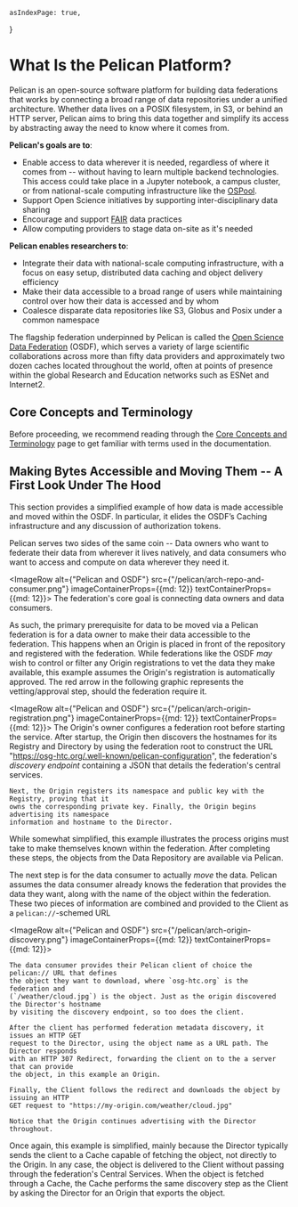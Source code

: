 	asIndexPage: true,
}


# What Is the Pelican Platform?

Pelican is an open-source software platform for building data federations that works by connecting a broad range of data repositories under a unified architecture. Whether data lives on a POSIX filesystem, in S3, or behind an HTTP server, Pelican aims to bring this data together and simplify its access by abstracting away the need to know where it comes from.

**Pelican's goals are to**:
- Enable access to data wherever it is needed, regardless of where it comes from -- without having to learn multiple backend technologies. This access could take place in a Jupyter notebook, a campus cluster, or from national-scale computing infrastructure like the [OSPool](https://osg-htc.org/services/open_science_pool.html).
- Support Open Science initiatives by supporting inter-disciplinary data sharing
- Encourage and support [FAIR](https://www.go-fair.org/fair-principles/) data practices
- Allow computing providers to stage data on-site as it's needed

**Pelican enables researchers to**:
- Integrate their data with national-scale computing infrastructure, with a focus on easy setup, distributed data caching and object delivery efficiency
- Make their data accessible to a broad range of users while maintaining control over how their data is accessed and by whom
- Coalesce disparate data repositories like S3, Globus and Posix under a common namespace

The flagship federation underpinned by Pelican is called the [Open Science Data Federation](https://osdf.osg-htc.org/) (OSDF), which serves a variety of large scientific collaborations across more than fifty data providers and approximately two dozen caches located throughout the world, often at points of presence within the global Research and Education networks such as ESNet and Internet2.

## Core Concepts and Terminology

Before proceeding, we recommend reading through the [Core Concepts and Terminology](./about-pelican/core-concepts.mdx) page to get familiar with terms used in the documentation.

## Making Bytes Accessible and Moving Them -- A First Look Under The Hood

This section provides a simplified example of how data is made accessible and moved within the OSDF. In particular, it elides the OSDF’s Caching infrastructure and any discussion of authorization tokens.

Pelican serves two sides of the same coin -- Data owners who want to federate their data from wherever it lives natively, and data consumers who want to access and compute on data wherever they need it.


<ImageRow alt={"Pelican and OSDF"} src={"/pelican/arch-repo-and-consumer.png"} imageContainerProps={{md: 12}} textContainerProps={{md: 12}}>
	The federation's core goal is connecting data owners and data consumers.
</ImageRow>


As such, the primary prerequisite for data to be moved via a Pelican federation is for a data owner to make their data accessible to the federation. This happens when an Origin is placed in front of the repository and registered with the federation. While federations like the OSDF *may* wish to control or filter any Origin registrations to vet the data they make available, this example assumes the Origin's registration is automatically approved. The red arrow in the following graphic represents the vetting/approval step, should the federation require it.

<ImageRow alt={"Pelican and OSDF"} src={"/pelican/arch-origin-registration.png"} imageContainerProps={{md: 12}} textContainerProps={{md: 12}}>
	The Origin's owner configures a federation root before starting the service. After startup, the
	Origin then discovers the hostnames for its Registry and Directory by using the federation root
	to construct the URL "https://osg-htc.org/.well-known/pelican-configuration", the federation's
	*discovery endpoint* containing a JSON that details the federation's central services.

	Next, the Origin registers its namespace and public key with the Registry, proving that it
	owns the corresponding private key. Finally, the Origin begins advertising its namespace
	information and hostname to the Director.
</ImageRow>

While somewhat simplified, this example illustrates the process origins must take to make themselves known within the federation. After completing these steps, the objects from the Data Repository are available via Pelican.

The next step is for the data consumer to actually *move* the data. Pelican assumes the data consumer already knows the federation that provides the data they want, along with the name of the object within the federation. These two pieces of information are combined and provided to the Client as a `pelican://`-schemed URL

<ImageRow alt={"Pelican and OSDF"} src={"/pelican/arch-origin-discovery.png"} imageContainerProps={{md: 12}} textContainerProps={{md: 12}}>

	The data consumer provides their Pelican client of choice the pelican:// URL that defines
	the object they want to download, where `osg-htc.org` is the federation and
	(`/weather/cloud.jpg`) is the object. Just as the origin discovered the Director's hostname
	by visiting the discovery endpoint, so too does the client.

	After the client has performed federation metadata discovery, it issues an HTTP GET
	request to the Director, using the object name as a URL path. The Director responds
	with an HTTP 307 Redirect, forwarding the client on to the a server that can provide
	the object, in this example an Origin.

	Finally, the Client follows the redirect and downloads the object by issuing an HTTP
	GET request to "https://my-origin.com/weather/cloud.jpg"

	Notice that the Origin continues advertising with the Director throughout.
</ImageRow>

Once again, this example is simplified, mainly because the Director typically sends the client to a Cache capable of fetching the object, not directly to the Origin. In any case, the object is delivered to the Client without passing through the federation's Central Services. When the object is fetched through a Cache, the Cache performs the same discovery step as the Client by asking the Director for an Origin that exports the object.

